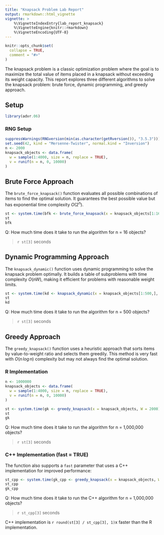```yaml
---
title: "Knapsack Problem Lab Report"
output: rmarkdown::html_vignette
vignette: >
    %\VignetteIndexEntry{lab_report_knapsack}
    %\VignetteEngine{knitr::rmarkdown}
    %\VignetteEncoding{UTF-8}
---
```


```r
knitr::opts_chunk$set(
  collapse = TRUE,
  comment = "#>"
)
```
The knapsack problem is a classic optimization problem where the goal is to maximize the total value of items placed in a knapsack without exceeding its weight capacity. This report explores three different algorithms to solve the knapsack problem: brute force, dynamic programming, and greedy approach.

## Setup
```r
library(advr.06)
```

### RNG Setup
```r
suppressWarnings(RNGversion(min(as.character(getRversion()), "3.5.3")))
set.seed(42, kind = "Mersenne-Twister", normal.kind = "Inversion")
n <- 2000
knapsack_objects <- data.frame(
  w = sample(1:4000, size = n, replace = TRUE),
  v = runif(n = n, 0, 10000)
)
```

## Brute Force Approach

The `brute_force_knapsack()` function evaluates all possible combinations of items to find the optimal solution. It guarantees the best possible value but has exponential time complexity $O(2^n)$.

```r
st <- system.time(bfk <- brute_force_knapsack(x = knapsack_objects[1:16,], W = 2000))
st
bfk
```

Q: How much time does it take to run the algorithm for n = 16 objects?

> `r st[3]` seconds

## Dynamic Programming Approach

The `knapsack_dynamic()` function uses dynamic programming to solve the knapsack problem optimally. It builds a table of subproblems with time complexity $O(nW)$, making it efficient for problems with reasonable weight limits.

```r
st <- system.time(kd <- knapsack_dynamic(x = knapsack_objects[1:500,], W = 2000))
st
kd
```

Q: How much time does it take to run the algorithm for n = 500 objects?

> `r st[3]` seconds

## Greedy Approach

The `greedy_knapsack()` function uses a heuristic approach that sorts items by value-to-weight ratio and selects them greedily. This method is very fast with $O(n \, log \, n)$ complexity but may not always find the optimal solution.

### R Implementation

```r
n <- 1000000
knapsack_objects <- data.frame(
  w = sample(1:4000, size = n, replace = TRUE),
  v = runif(n = n, 0, 10000)
)

st <- system.time(gk <- greedy_knapsack(x = knapsack_objects, W = 2000))
st
gk
```

Q: How much time does it take to run the algorithm for n = 1,000,000 objects?

> `r st[3]` seconds

### C++ Implementation (fast = TRUE)

The function also supports a `fast` parameter that uses a C++ implementation for improved performance:

```r
st_cpp <- system.time(gk_cpp <- greedy_knapsack(x = knapsack_objects, W = 2000, fast = TRUE))
st_cpp
gk_cpp
```

Q: How much time does it take to run the C++ algorithm for n = 1,000,000 objects?

> `r st_cpp[3]` seconds

C++ implementation is `r round(st[3] / st_cpp[3], 1)`x faster than the R implementation.
